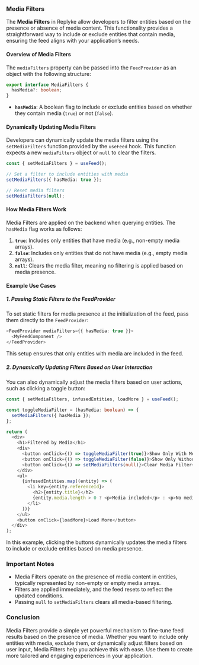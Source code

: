 
### Media Filters

The **Media Filters** in Replyke allow developers to filter entities based on the presence or absence of media content. This functionality provides a straightforward way to include or exclude entities that contain media, ensuring the feed aligns with your application’s needs.

#### Overview of Media Filters

The `mediaFilters` property can be passed into the `FeedProvider` as an object with the following structure:

```typescript
export interface MediaFilters {
  hasMedia?: boolean;
}

```

-   **`hasMedia`**: A boolean flag to include or exclude entities based on whether they contain media (`true`) or not (`false`).

#### Dynamically Updating Media Filters

Developers can dynamically update the media filters using the `setMediaFilters` function provided by the `useFeed` hook. This function expects a new `mediaFilters` object or `null` to clear the filters.

```typescript
const { setMediaFilters } = useFeed();

// Set a filter to include entities with media
setMediaFilters({ hasMedia: true });

// Reset media filters
setMediaFilters(null);

```

#### How Media Filters Work

Media Filters are applied on the backend when querying entities. The `hasMedia` flag works as follows:

1.  **`true`**: Includes only entities that have media (e.g., non-empty media arrays).
2.  **`false`**: Includes only entities that do not have media (e.g., empty media arrays).
3.  **`null`**: Clears the media filter, meaning no filtering is applied based on media presence.

#### Example Use Cases

##### 1. Passing Static Filters to the FeedProvider

To set static filters for media presence at the initialization of the feed, pass them directly to the `FeedProvider`:

```typescript
<FeedProvider mediaFilters={{ hasMedia: true }}>
  <MyFeedComponent />
</FeedProvider>

```

This setup ensures that only entities with media are included in the feed.

##### 2. Dynamically Updating Filters Based on User Interaction

You can also dynamically adjust the media filters based on user actions, such as clicking a toggle button:

```typescript
const { setMediaFilters, infusedEntities, loadMore } = useFeed();

const toggleMediaFilter = (hasMedia: boolean) => {
  setMediaFilters({ hasMedia });
};

return (
  <div>
    <h1>Filtered by Media</h1>
    <div>
      <button onClick={() => toggleMediaFilter(true)}>Show Only With Media</button>
      <button onClick={() => toggleMediaFilter(false)}>Show Only Without Media</button>
      <button onClick={() => setMediaFilters(null)}>Clear Media Filter</button>
    </div>
    <ul>
      {infusedEntities.map((entity) => (
        <li key={entity.referenceId}>
          <h2>{entity.title}</h2>
          {entity.media.length > 0 ? <p>Media included</p> : <p>No media</p>}
        </li>
      ))}
    </ul>
    <button onClick={loadMore}>Load More</button>
  </div>
);

```

In this example, clicking the buttons dynamically updates the media filters to include or exclude entities based on media presence.

### Important Notes

-   Media Filters operate on the presence of media content in entities, typically represented by non-empty or empty media arrays.
-   Filters are applied immediately, and the feed resets to reflect the updated conditions.
-   Passing `null` to `setMediaFilters` clears all media-based filtering.

### Conclusion

Media Filters provide a simple yet powerful mechanism to fine-tune feed results based on the presence of media. Whether you want to include only entities with media, exclude them, or dynamically adjust filters based on user input, Media Filters help you achieve this with ease. Use them to create more tailored and engaging experiences in your application.